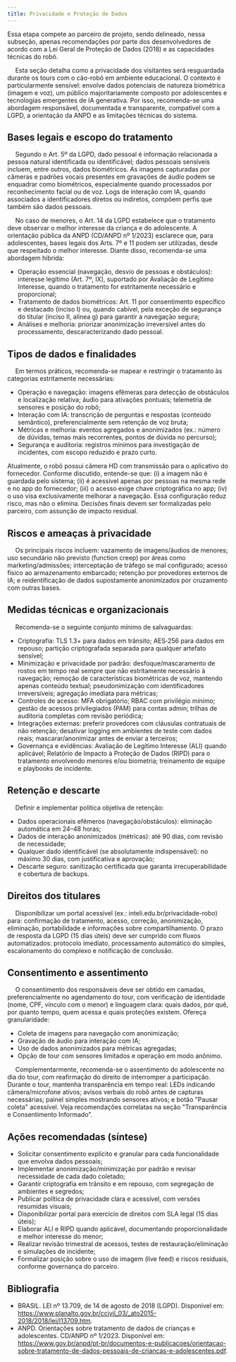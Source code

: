 ```yaml
---
title: Privacidade e Proteção de Dados
---
```


<Callout title="Aviso" type="warning">
  Essa etapa compete ao parceiro de projeto, sendo delineado, nessa subseção,
  apenas recomendações por parte dos desenvolvedores de acordo com a Lei Geral
  de Proteção de Dados (2018) e as capacidades técnicas do robô.
</Callout>

&emsp; Esta seção detalha como a privacidade dos visitantes será resguardada durante os tours com o cão-robô em ambiente educacional. O contexto é particularmente sensível: envolve dados potenciais de natureza biométrica (imagem e voz), um público majoritariamente composto por adolescentes e tecnologias emergentes de IA generativa. Por isso, recomenda-se uma abordagem responsável, documentada e transparente, compatível com a LGPD, a orientação da ANPD e as limitações técnicas do sistema.

## Bases legais e escopo do tratamento

&emsp; Segundo o Art. 5º da LGPD, dado pessoal é informação relacionada a pessoa natural identificada ou identificável; dados pessoais sensíveis incluem, entre outros, dados biométricos. As imagens capturadas por câmeras e padrões vocais presentes em gravações de áudio podem se enquadrar como biométricos, especialmente quando processados por reconhecimento facial ou de voz. Logs de interação com IA, quando associados a identificadores diretos ou indiretos, compõem perfis que também são dados pessoais.

&emsp; No caso de menores, o Art. 14 da LGPD estabelece que o tratamento deve observar o melhor interesse da criança e do adolescente. A orientação pública da ANPD (CD/ANPD nº 1/2023) esclarece que, para adolescentes, bases legais dos Arts. 7º e 11 podem ser utilizadas, desde que respeitado o melhor interesse. Diante disso, recomenda-se uma abordagem híbrida:

- Operação essencial (navegação, desvio de pessoas e obstáculos): interesse legítimo (Art. 7º, IX), suportado por Avaliação de Legítimo Interesse, quando o tratamento for estritamente necessário e proporcional;
- Tratamento de dados biométricos: Art. 11 por consentimento específico e destacado (inciso I) ou, quando cabível, pela exceção de segurança do titular (inciso II, alínea g) para garantir a navegação segura;
- Análises e melhoria: priorizar anonimização irreversível antes do processamento, descaracterizando dado pessoal.

## Tipos de dados e finalidades

&emsp; Em termos práticos, recomenda-se mapear e restringir o tratamento às categorias estritamente necessárias:

- Operação e navegação: imagens efêmeras para detecção de obstáculos e localização relativa; áudio para ativações pontuais; telemetria de sensores e posição do robô;
- Interação com IA: transcrição de perguntas e respostas (conteúdo semântico), preferencialmente sem retenção de voz bruta;
- Métricas e melhoria: eventos agregados e anonimizados (ex.: número de dúvidas, temas mais recorrentes, pontos de dúvida no percurso);
- Segurança e auditoria: registros mínimos para investigação de incidentes, com escopo reduzido e prazo curto.

<Callout title="Nota sobre vídeo ao vivo" type="info">
  Atualmente, o robô possui câmera HD com transmissão para o aplicativo do
  fornecedor. Conforme discutido, entende-se que: (i) a imagem não é guardada
  pelo sistema; (ii) é acessível apenas por pessoas na mesma rede e no app do
  fornecedor; (iii) o acesso exige chave criptográfica no app; (iv) o uso visa
  exclusivamente melhorar a navegação. Essa configuração reduz risco, mas não o
  elimina. Decisões finais devem ser formalizadas pelo parceiro, com assunção de
  impacto residual.
</Callout>

## Riscos e ameaças à privacidade

&emsp; Os principais riscos incluem: vazamento de imagens/áudios de menores; uso secundário não previsto (function creep) por áreas como marketing/admissões; interceptação de tráfego se mal configurado; acesso físico ao armazenamento embarcado; retenção por provedores externos de IA; e reidentificação de dados supostamente anonimizados por cruzamento com outras bases.

## Medidas técnicas e organizacionais

&emsp; Recomenda-se o seguinte conjunto mínimo de salvaguardas:

- Criptografia: TLS 1.3+ para dados em trânsito; AES‑256 para dados em repouso; partição criptografada separada para qualquer artefato sensível;
- Minimização e privacidade por padrão: desfoque/mascaramento de rostos em tempo real sempre que não estritamente necessário à navegação; remoção de características biométricas de voz, mantendo apenas conteúdo textual; pseudonimização com identificadores irreversíveis; agregação imediata para métricas;
- Controles de acesso: MFA obrigatório; RBAC com privilégio mínimo; gestão de acessos privilegiados (PAM) para contas admin; trilhas de auditoria completas com revisão periódica;
- Integrações externas: preferir provedores com cláusulas contratuais de não retenção; desativar logging em ambientes de teste com dados reais; mascarar/anonimizar antes de enviar a terceiros;
- Governança e evidências: Avaliação de Legítimo Interesse (ALI) quando aplicável; Relatório de Impacto à Proteção de Dados (RIPD) para o tratamento envolvendo menores e/ou biometria; treinamento de equipe e playbooks de incidente.

## Retenção e descarte

&emsp; Definir e implementar política objetiva de retenção:

- Dados operacionais efêmeros (navegação/obstáculos): eliminação automática em 24–48 horas;
- Dados de interação anonimizados (métricas): até 90 dias, com revisão de necessidade;
- Qualquer dado identificável (se absolutamente indispensável): no máximo 30 dias, com justificativa e aprovação;
- Descarte seguro: sanitização certificada que garanta irrecuperabilidade e cobertura de backups.

## Direitos dos titulares

&emsp; Disponibilizar um portal acessível (ex.: inteli.edu.br/privacidade-robo) para: confirmação de tratamento, acesso, correção, anonimização, eliminação, portabilidade e informações sobre compartilhamento. O prazo de resposta da LGPD (15 dias úteis) deve ser cumprido com fluxos automatizados: protocolo imediato, processamento automático do simples, escalonamento do complexo e notificação de conclusão.

## Consentimento e assentimento

&emsp; O consentimento dos responsáveis deve ser obtido em camadas, preferencialmente no agendamento do tour, com verificação de identidade (nome, CPF, vínculo com o menor) e linguagem clara: quais dados, por quê, por quanto tempo, quem acessa e quais proteções existem. Ofereça granularidade:

- Coleta de imagens para navegação com anonimização;
- Gravação de áudio para interação com IA;
- Uso de dados anonimizados para métricas agregadas;
- Opção de tour com sensores limitados e operação em modo anônimo.

&emsp; Complementarmente, recomenda-se o assentimento do adolescente no dia do tour, com reafirmação do direito de interromper a participação. Durante o tour, mantenha transparência em tempo real: LEDs indicando câmera/microfone ativos; avisos verbais do robô antes de capturas necessárias; painel simples mostrando sensores ativos; e botão "Pausar coleta" acessível. Veja recomendações correlatas na seção "Transparência e Consentimento Informado".

## Ações recomendadas (síntese)

- Solicitar consentimento explícito e granular para cada funcionalidade que envolva dados pessoais;
- Implementar anonimização/minimização por padrão e revisar necessidade de cada dado coletado;
- Garantir criptografia em trânsito e em repouso, com segregação de ambientes e segredos;
- Publicar política de privacidade clara e acessível, com versões resumidas visuais;
- Disponibilizar portal para exercício de direitos com SLA legal (15 dias úteis);
- Elaborar ALI e RIPD quando aplicável, documentando proporcionalidade e melhor interesse do menor;
- Realizar revisão trimestral de acessos, testes de restauração/eliminação e simulações de incidente;
- Formalizar posição sobre o uso de imagem (live feed) e riscos residuais, conforme governança do parceiro.

## Bibliografia

- BRASIL. LEI nº 13.709, de 14 de agosto de 2018 (LGPD). Disponível em: https://www.planalto.gov.br/ccivil_03/_ato2015-2018/2018/lei/l13709.htm.
- ANPD. Orientações sobre tratamento de dados de crianças e adolescentes. CD/ANPD nº 1/2023. Disponível em: https://www.gov.br/anpd/pt-br/documentos-e-publicacoes/orientacao-sobre-tratamento-de-dados-pessoais-de-criancas-e-adolescentes.pdf.
